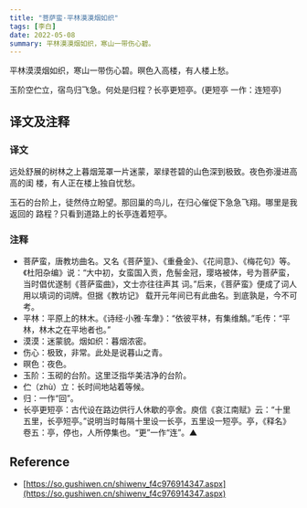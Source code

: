 ```yaml
---
title: "菩萨蛮·平林漠漠烟如织"
tags: [李白]
date: 2022-05-08
summary: 平林漠漠烟如织，寒山一带伤心碧。
---
```


平林漠漠烟如织，寒山一带伤心碧。暝色入高楼，有人楼上愁。

玉阶空伫立，宿鸟归飞急。何处是归程？长亭更短亭。(更短亭 一作：连短亭)

## 译文及注释

### 译文

远处舒展的树林之上暮烟笼罩一片迷蒙，翠绿苍碧的山色深到极致。夜色弥漫进高高的闺
楼，有人正在楼上独自忧愁。

玉石的台阶上，徒然侍立盼望。那回巢的鸟儿，在归心催促下急急飞翔。哪里是我返回的
路程？只看到道路上的长亭连着短亭。

### 注释

- 菩萨蛮，唐教坊曲名。又名《菩萨篁》、《重叠金》、《花间意》、《梅花句》等。《杜阳杂编》说：“大中初，女蛮国入贡，危髻金冠，璎珞被体，号为菩萨蛮，当时倡优遂制《菩萨蛮曲》，文士亦往往声其 词。”后来，《菩萨蛮》便成了词人用以填词的词牌。但据《教坊记》 载开元年间已有此曲名。到底孰是，今不可考。
- 平林：平原上的林木。《诗经·小雅·车舝》：“依彼平林，有集维鷮。”毛传：“平林，林木之在平地者也。”
- 漠漠：迷蒙貌。烟如织：暮烟浓密。
- 伤心：极致，非常。此处是说暮山之青。
- 暝色：夜色。
- 玉阶：玉砌的台阶。这里泛指华美洁净的台阶。
- 伫（zhù）立：长时间地站着等候。
- 归：一作“回”。
- 长亭更短亭：古代设在路边供行人休歇的亭舍。庾信《哀江南赋》云：“十里五里，长亭短亭。”说明当时每隔十里设一长亭，五里设一短亭。亭，《释名》卷五：亭，停也，人所停集也。“更”一作“连”。▲

## Reference

- [https://so.gushiwen.cn/shiwenv_f4c976914347.aspx](https://so.gushiwen.cn/shiwenv_f4c976914347.aspx)